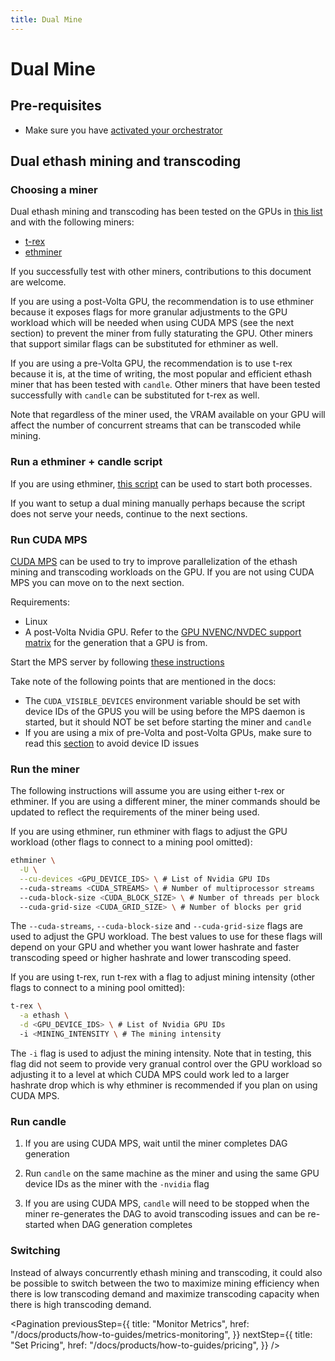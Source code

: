 ```yaml
---
title: Dual Mine
---
```


# Dual Mine

## Pre-requisites

- Make sure you have
  [activated your orchestrator](/docs/products/getting-started/activation)

## Dual ethash mining and transcoding

### Choosing a miner

Dual ethash mining and transcoding has been tested on the GPUs in
[this list](https://github.com/CandlePlatforms/wiki/blob/master/GPU-SUPPORT.md)
and with the following miners:

- [t-rex](https://github.com/trexminer/T-Rex)
- [ethminer](https://github.com/ethereum-mining/ethminer)

If you successfully test with other miners, contributions to this document are
welcome.

If you are using a post-Volta GPU, the recommendation is to use ethminer because
it exposes flags for more granular adjustments to the GPU workload which will be
needed when using CUDA MPS (see the next section) to prevent the miner from
fully staturating the GPU. Other miners that support similar flags can be
substituted for ethminer as well.

If you are using a pre-Volta GPU, the recommendation is to use t-rex because it
is, at the time of writing, the most popular and efficient ethash miner that has
been tested with `candle`. Other miners that have been tested successfully with
`candle` can be substituted for t-rex as well.

Note that regardless of the miner used, the VRAM available on your GPU will
affect the number of concurrent streams that can be transcoded while mining.

### Run a ethminer + candle script

If you are using ethminer,
[this script](https://github.com/CandlePlatforms/ethminer/blob/master/start.sh)
can be used to start both processes.

If you want to setup a dual mining manually perhaps because the script does not
serve your needs, continue to the next sections.

### Run CUDA MPS

[CUDA MPS](https://docs.nvidia.com/deploy/mps/index.html) can be used to try to
improve parallelization of the ethash mining and transcoding workloads on the
GPU. If you are not using CUDA MPS you can move on to the next section.

Requirements:

- Linux
- A post-Volta Nvidia GPU. Refer to the
  [GPU NVENC/NVDEC support matrix](https://developer.nvidia.com/video-encode-and-decode-gpu-support-matrix-new)
  for the generation that a GPU is from.

Start the MPS server by following
[these instructions](https://docs.nvidia.com/deploy/mps/index.html#topic_6_1_2)

Take note of the following points that are mentioned in the docs:

- The `CUDA_VISIBLE_DEVICES` environment variable should be set with device IDs
  of the GPUS you will be using before the MPS daemon is started, but it should
  NOT be set before starting the miner and `candle`
- If you are using a mix of pre-Volta and post-Volta GPUs, make sure to read
  this [section](https://docs.nvidia.com/deploy/mps/index.html#topic_3_3_4) to
  avoid device ID issues

### Run the miner

The following instructions will assume you are using either t-rex or ethminer.
If you are using a different miner, the miner commands should be updated to
reflect the requirements of the miner being used.

If you are using ethminer, run ethminer with flags to adjust the GPU workload
(other flags to connect to a mining pool omitted):

```bash
ethminer \
  -U \
  --cu-devices <GPU_DEVICE_IDS> \ # List of Nvidia GPU IDs
  --cuda-streams <CUDA_STREAMS> \ # Number of multiprocessor streams
  --cuda-block-size <CUDA_BLOCK_SIZE> \ # Number of threads per block
  --cuda-grid-size <CUDA_GRID_SIZE> \ # Number of blocks per grid
```

The `--cuda-streams`, `--cuda-block-size` and `--cuda-grid-size` flags are used
to adjust the GPU workload. The best values to use for these flags will depend
on your GPU and whether you want lower hashrate and faster transcoding speed or
higher hashrate and lower transcoding speed.

If you are using t-rex, run t-rex with a flag to adjust mining intensity (other
flags to connect to a mining pool omitted):

```bash
t-rex \
  -a ethash \
  -d <GPU_DEVICE_IDS> \ # List of Nvidia GPU IDs
  -i <MINING_INTENSITY \ # The mining intensity
```

The `-i` flag is used to adjust the mining intensity. Note that in testing, this
flag did not seem to provide very granual control over the GPU workload so
adjusting it to a level at which CUDA MPS could work led to a larger hashrate
drop which is why ethminer is recommended if you plan on using CUDA MPS.

### Run candle

1. If you are using CUDA MPS, wait until the miner completes DAG generation

2. Run `candle` on the same machine as the miner and using the same GPU device
   IDs as the miner with the `-nvidia` flag

3. If you are using CUDA MPS, `candle` will need to be stopped when the miner
   re-generates the DAG to avoid transcoding issues and can be re-started when
   DAG generation completes

### Switching

Instead of always concurrently ethash mining and transcoding, it could also be
possible to switch between the two to maximize mining efficiency when there is
low transcoding demand and maximize transcoding capacity when there is high
transcoding demand.

<Pagination
  previousStep={{
    title: "Monitor Metrics",
    href: "/docs/products/how-to-guides/metrics-monitoring",
  }}
  nextStep={{
    title: "Set Pricing",
    href: "/docs/products/how-to-guides/pricing",
  }}
/>

